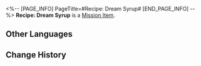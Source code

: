 <%-- [PAGE_INFO]
PageTitle=#Recipe: Dream Syrup#
[END_PAGE_INFO] --%>
{{Item Infobox
|id          = 150010
|image       = Item Recipe- Dream Syrup.png
|type        = Mission Item
|invCategory = Missions
|rarity      = 3
|effect      = 
|description = A unique creation from Penacony, this syrup serves as a non-addictive tranquilizer, offering an ineffable experience of serenity and delight for a certain duration.
}}
{{Description|''"Its manufacturer claims this syrup has all the benefits of religion and alcohol without any of their drawbacks."''}}
'''Recipe: Dream Syrup''' is a [[Mission Item]].

==Other Languages==
{{Other Languages
|en   = Recipe: Dream Syrup
|zhs  = 调饮材料：美梦糖浆
|zht  = 調飲材料：美夢糖漿
|ja   = カクテルの材料：スウィート・ドリームシロップ
|ko   = 음료 재료: 좋은꿈 시럽
|es   = Receta: jarabe Dulces Sueños
|fr   = Recette&nbsp;: Sirop onirique
|ru   = Рецепт: Грёзный сироп
|th   = ส่วนผสมเครื่องดื่ม: Dream Syrup
|vi   = Nguyên Liệu Pha Chế: Siro Mộng Đẹp
|de   = Rezept: Traumsirup
|id   = Bahan Racikan: Dream Syrup
|pt   = Receita: Xarope Onírico
}}

==Change History==
{{Change History|2.1}}